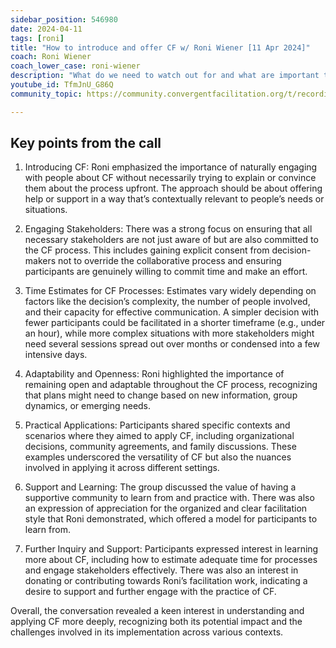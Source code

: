 ```yaml
---
sidebar_position: 546980
date: 2024-04-11
tags: [roni]
title: "How to introduce and offer CF w/ Roni Wiener [11 Apr 2024]"
coach: Roni Wiener
coach_lower_case: roni-wiener
description: "What do we need to watch out for and what are important things to consider when we want to introduce and offer Convergent Facilitation processes within our personal, community, or organizational settings?"
youtube_id: TfmJnU_G86Q
community_topic: https://community.convergentfacilitation.org/t/recording-how-to-introduce-and-offer-cf-w-roni-wiener-11-apr-2023/237

---
```



<CoachingCallRecording title={frontMatter.title} description={frontMatter.description} youtube_id={frontMatter.youtube_id} coach={frontMatter.coach} coach_lower_case={frontMatter.coach_lower_case} audiopath={frontMatter.audiopath} community_topic={frontMatter.community_topic}/>


## Key points from the call

1. Introducing CF: Roni emphasized the importance of naturally engaging with people about CF without necessarily trying to explain or convince them about the process upfront. The approach should be about offering help or support in a way that’s contextually relevant to people’s needs or situations.

2. Engaging Stakeholders: There was a strong focus on ensuring that all necessary stakeholders are not just aware of but are also committed to the CF process. This includes gaining explicit consent from decision-makers not to override the collaborative process and ensuring participants are genuinely willing to commit time and make an effort.

3. Time Estimates for CF Processes: Estimates vary widely depending on factors like the decision’s complexity, the number of people involved, and their capacity for effective communication. A simpler decision with fewer participants could be facilitated in a shorter timeframe (e.g., under an hour), while more complex situations with more stakeholders might need several sessions spread out over months or condensed into a few intensive days.

4. Adaptability and Openness: Roni highlighted the importance of remaining open and adaptable throughout the CF process, recognizing that plans might need to change based on new information, group dynamics, or emerging needs.

5. Practical Applications: Participants shared specific contexts and scenarios where they aimed to apply CF, including organizational decisions, community agreements, and family discussions. These examples underscored the versatility of CF but also the nuances involved in applying it across different settings.

6. Support and Learning: The group discussed the value of having a supportive community to learn from and practice with. There was also an expression of appreciation for the organized and clear facilitation style that Roni demonstrated, which offered a model for participants to learn from.

7. Further Inquiry and Support: Participants expressed interest in learning more about CF, including how to estimate adequate time for processes and engage stakeholders effectively. There was also an interest in donating or contributing towards Roni’s facilitation work, indicating a desire to support and further engage with the practice of CF.

Overall, the conversation revealed a keen interest in understanding and applying CF more deeply, recognizing both its potential impact and the challenges involved in its implementation across various contexts.



